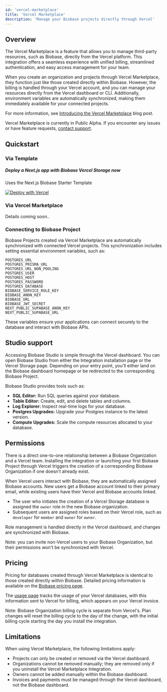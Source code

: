 ```yaml
---
id: 'vercel-marketplace'
title: 'Vercel Marketplace'
description: 'Manage your Biobase projects directly through Vercel'
---
```


## Overview

The Vercel Marketplace is a feature that allows you to manage third-party resources, such as Biobase, directly from the Vercel platform. This integration offers a seamless experience with unified billing, streamlined authentication, and easy access management for your team.

When you create an organization and projects through Vercel Marketplace, they function just like those created directly within Biobase. However, the billing is handled through your Vercel account, and you can manage your resources directly from the Vercel dashboard or CLI. Additionally, environment variables are automatically synchronized, making them immediately available for your connected projects.

For more information, see [Introducing the Vercel Marketplace](https://vercel.com/blog/share/introducing-the-vercel-marketplace) blog post.

<Admonition type="note">

Vercel Marketplace is currently in Public Alpha. If you encounter any issues or have feature requests, [contact support](/dashboard/support/new).

</Admonition>

## Quickstart

### Via Template

<div className="bg-surface-100 py-4 px-5 border rounded-md not-prose">
  <h5 className="text-foreground">Deploy a Next.js app with Biobase Vercel Storage now</h5>
  <p className="text-foreground-light mb-3">Uses the Next.js Biobase Starter Template</p>
  <a href="https://vercel.com/new/clone?repository-url=https%3A%2F%2Fgithub.com%2Fvercel%2Fnext.js%2Ftree%2Fcanary%2Fexamples%2Fhello-world">
    <img src="https://vercel.com/button" alt="Deploy with Vercel" />
  </a>
</div>

### Via Vercel Marketplace

Details coming soon..

### Connecting to Biobase Project

Biobase Projects created via Vercel Marketplace are automatically synchronized with connected Vercel projects. This synchronization includes setting essential environment variables, such as:

```
POSTGRES_URL
POSTGRES_PRISMA_URL
POSTGRES_URL_NON_POOLING
POSTGRES_USER
POSTGRES_HOST
POSTGRES_PASSWORD
POSTGRES_DATABASE
BIOBASE_SERVICE_ROLE_KEY
BIOBASE_ANON_KEY
BIOBASE_URL
BIOBASE_JWT_SECRET
NEXT_PUBLIC_SUPABASE_ANON_KEY
NEXT_PUBLIC_SUPABASE_URL
```

These variables ensure your applications can connect securely to the database and interact with Biobase APIs.

## Studio support

Accessing Biobase Studio is simple through the Vercel dashboard. You can open Biobase Studio from either the Integration installation page or the Vercel Storage page.
Depending on your entry point, you'll either land on the Biobase dashboard homepage or be redirected to the corresponding Biobase Project.

Biobase Studio provides tools such as:

- **SQL Editor:** Run SQL queries against your database.
- **Table Editor:** Create, edit, and delete tables and columns.
- **Log Explorer:** Inspect real-time logs for your database.
- **Postgres Upgrades:** Upgrade your Postgres instance to the latest version.
- **Compute Upgrades:** Scale the compute resources allocated to your database.

## Permissions

There is a direct one-to-one relationship between a Biobase Organization and a Vercel team. Installing the integration or launching your first Biobase Project through Vercel triggers the creation of a corresponding Biobase Organization if one doesn’t already exist.

When Vercel users interact with Biobase, they are automatically assigned Biobase accounts. New users get a Biobase account linked to their primary email, while existing users have their Vercel and Biobase accounts linked.

- The user who initiates the creation of a Vercel Storage database is assigned the `owner` role in the new Biobase organization.
- Subsequent users are assigned roles based on their Vercel role, such as `developer` for `member` and `owner` for `owner`.

Role management is handled directly in the Vercel dashboard, and changes are synchronized with Biobase.

Note: you can invite non-Vercel users to your Biobase Organization, but their permissions won't be synchronized with Vercel.

## Pricing

Pricing for databases created through Vercel Marketplace is identical to those created directly within Biobase. Detailed pricing information is available on the [Biobase pricing page](https://biobase.studio/pricing).

The [usage page](https://biobase.studio/dashboard/org/_/usage) tracks the usage of your Vercel databases, with this information sent to Vercel for billing, which appears on your Vercel invoice.

Note: Biobase Organization billing cycle is separate from Vercel's. Plan changes will reset the billing cycle to the day of the change, with the initial billing cycle starting the day you install the integration.

## Limitations

When using Vercel Marketplace, the following limitations apply:

- Projects can only be created or removed via the Vercel dashboard.
- Organizations cannot be removed manually; they are removed only if you uninstall the Vercel Marketplace Integration.
- Owners cannot be added manually within the Biobase dashboard.
- Invoices and payments must be managed through the Vercel dashboard, not the Biobase dashboard.
